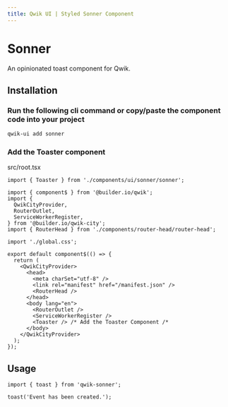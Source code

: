 ```yaml
---
title: Qwik UI | Styled Sonner Component
---
```



<StatusBanner status={statusByComponent.styled.Sonner} />

# Sonner

An opinionated toast component for Qwik.

<Showcase name="hero" />

## Installation

### Run the following cli command or copy/paste the component code into your project

```sh
qwik-ui add sonner
```

### Add the Toaster component

src/root.tsx

```tsx
import { Toaster } from './components/ui/sonner/sonner';

import { component$ } from '@builder.io/qwik';
import {
  QwikCityProvider,
  RouterOutlet,
  ServiceWorkerRegister,
} from '@builder.io/qwik-city';
import { RouterHead } from './components/router-head/router-head';

import './global.css';

export default component$(() => {
  return (
    <QwikCityProvider>
      <head>
        <meta charSet="utf-8" />
        <link rel="manifest" href="/manifest.json" />
        <RouterHead />
      </head>
      <body lang="en">
        <RouterOutlet />
        <ServiceWorkerRegister />
        <Toaster /> /* Add the Toaster Component /*
      </body>
    </QwikCityProvider>
  );
});
```

## Usage

```tsx
import { toast } from 'qwik-sonner';
```

```tsx
toast('Event has been created.');
```
